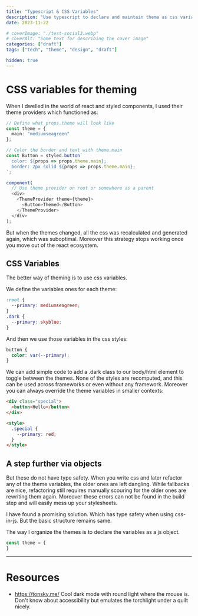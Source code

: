 ```yaml
---
title: "Typescript & CSS Variables"
description: "Use typescript to declare and maintain theme as css variables"
date: 2023-11-22

# coverImage: "./test-social3.webp"
# coverAlt: "Some text for describing the cover image"
categories: ["draft"]
tags: ["tech", "theme", "design", "draft"]

hidden: true
---
```



# CSS variables for theming

When I dwelled in the world of react and styled components, I used their theme providers which functioned as:

```typescript
// Define what props.theme will look like
const theme = {
  main: "mediumseagreen"
};

// Color the border and text with theme.main
const Button = styled.button`
  color: ${props => props.theme.main};
  border: 2px solid ${props => props.theme.main};
`;

component(
  // Use theme provider on root or somewhere as a parent
  <div>
    <ThemeProvider theme={theme}>
      <Button>Themed</Button>
    </ThemeProvider>
  </div>
);
```

But when the themes changed, all the css was recalculated and generated again, which was suboptimal. Moreover this strategy stops working once you move out of the react ecosystem.

## CSS Variables

The better way of theming is to use css variables.

We define the variables ones for each theme:

```css
:root {
  --primary: mediumseagreen;
}
.dark {
  --primary: skyblue;
}
```

And then we use those variables in the css styles:

```css
button {
  color: var(--primary);
}
```

We can add simple code to add a .dark class to our body/html element to toggle between the themes. None of the styles are recomputed, and this can be used across frameworks or even without any framework. Moreover you can always override the theme variables in smaller contexts:

```html
<div class="special">
  <button>Hello</button>
</div>

<style>
  .special {
    --primary: red;
  }
</style>
```

## A step further via objects

But these do not have type safety. When you write css and later refactor any of the theme variables, the older ones are left dangling. While fallbacks are nice, refactoring still requires manually scouring for the older ones are rewriting them again. Moreover these errors can not be found in the build step and will easily mess up your stylesheets. 

I have found a promising solution. Which has type safety when using css-in-js. But the basic structure remains same.

The way I organize the themes is to declare the variables as a js object.

```ts
const theme = {
}
```

---

# Resources


- https://tonsky.me/
  Cool dark mode with round light where the mouse is.
  Don't know about accessibility but emulates the torchlight under a quilt nicely.

